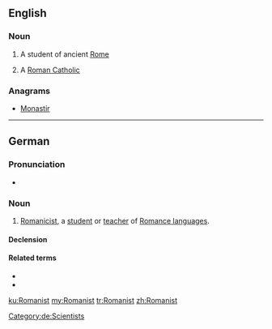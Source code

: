 ==English==

===Noun===
{{en-noun}}

# A student of ancient [[Rome]]
# {{context|informal|lang=en}} A [[Roman Catholic]]

===Anagrams===
* [[Monastir#English|Monastir]]

----

==German==
{{slim-wikipedia|Romanistik|lang=de}}

===Pronunciation===
* {{IPA|/ʁomaˈnɪst/|lang=de}}

===Noun===
{{de-noun|m|Romanisten|Romanisten|f=Romanistin}}

# [[Romanicist]], a [[student]] or [[teacher]] of [[Romance language]]s.

====Declension====
{{de-decl-noun-m|en|en}}

====Related terms====
* {{l|de|Romanistik}}
* {{l|de|romanistisch}}

[[Category:de:Scientists]]

[[ku:Romanist]]
[[my:Romanist]]
[[tr:Romanist]]
[[zh:Romanist]]